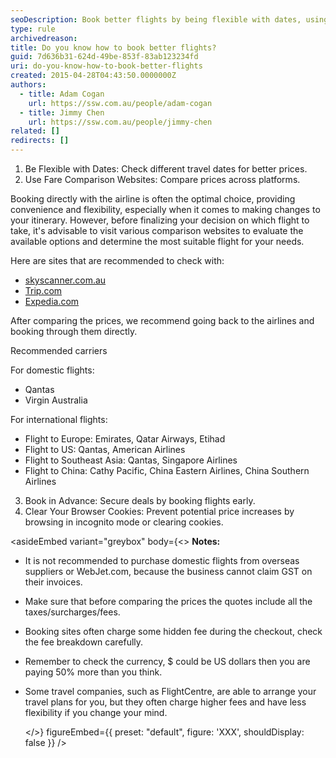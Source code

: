 ```yaml
---
seoDescription: Book better flights by being flexible with dates, using fare comparison websites, booking in advance, and clearing browser cookies.
type: rule
archivedreason:
title: Do you know how to book better flights?
guid: 7d636b31-624d-49be-853f-83ab123234fd
uri: do-you-know-how-to-book-better-flights
created: 2015-04-28T04:43:50.0000000Z
authors:
  - title: Adam Cogan
    url: https://ssw.com.au/people/adam-cogan
  - title: Jimmy Chen
    url: https://ssw.com.au/people/jimmy-chen
related: []
redirects: []
---
```


1. Be Flexible with Dates: Check different travel dates for better prices.
2. Use Fare Comparison Websites: Compare prices across platforms.

Booking directly with the airline is often the optimal choice, providing convenience and flexibility, especially when it comes to making changes to your itinerary.
However, before finalizing your decision on which flight to take, it's advisable to visit various comparison websites to evaluate the available options and determine the most suitable flight for your needs.

Here are sites that are recommended to check with:

- [skyscanner.com.au](https://www.skyscanner.com.au/)
- [Trip.com](https://www.trip.com/)
- [Expedia.com](https://www.expedia.com/)

After comparing the prices, we recommend going back to the airlines and booking through them directly.

Recommended carriers

For domestic flights:

- Qantas
- Virgin Australia

For international flights:

- Flight to Europe: Emirates, Qatar Airways, Etihad
- Flight to US: Qantas, American Airlines
- Flight to Southeast Asia: Qantas, Singapore Airlines
- Flight to China: Cathy Pacific, China Eastern Airlines, China Southern Airlines

3. Book in Advance: Secure deals by booking flights early.
4. Clear Your Browser Cookies: Prevent potential price increases by browsing in incognito mode or clearing cookies.

<asideEmbed
  variant="greybox"
  body={<>
    **Notes:**

- It is not recommended to purchase domestic flights from overseas suppliers or WebJet.com, because the business cannot claim GST on their invoices.
- Make sure that before comparing the prices the quotes include all the taxes/surcharges/fees.
- Booking sites often charge some hidden fee during the checkout, check the fee breakdown carefully.
- Remember to check the currency, $ could be US dollars then you are paying 50% more than you think.
- Some travel companies, such as FlightCentre, are able to arrange your travel plans for you, but they often charge higher fees and have less flexibility if you change your mind.

  </>}
  figureEmbed={{
    preset: "default",
    figure: 'XXX',
    shouldDisplay: false
  }}
/>